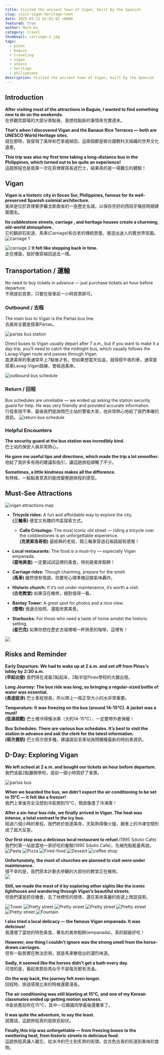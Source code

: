 ```yaml
---
title: Visited the ancient town of Vigan, built by the Spanish
slug: visit-vigan-heritage-town
date: 2025-03-12 01:01:02 +0800
featured: true
author: Mark Ku
category: travel
thumbnail: carriage-2.jpg
tags:
  - pines
  - baguio
  - traveling
  - vigan
  - unesco
  - heritage
  - philippines
description: Visited the ancient town of Vigan, built by the Spanish
---
```


## Introduction  
**After visiting most of the attractions in Baguio, I wanted to find something new to do on the weekends.**  
在參觀完碧瑤的大部分景點後，我想找點新的事情來充實週末。  

**That’s when I discovered Vigan and the Banaue Rice Terraces — both are UNESCO World Heritage sites.**  
就在那時，我發現了美岸和巴拿威梯田，這兩個都是聯合國教科文組織的世界文化遺產。  

**This trip was also my first time taking a long-distance bus in the Philippines, which turned out to be quite an experience!**  
這趟旅程也是我第一次在菲律賓搭長途巴士，結果真的是一場難忘的體驗！  

## Vigan  
**Vigan is a historic city in Ilocos Sur, Philippines, famous for its well-preserved Spanish colonial architecture.**  
美岸是位於菲律賓伊羅戈斯南省的一座歷史名城，以保存完好的西班牙殖民時期建築聞名。  

**Its cobblestone streets, carriage , and heritage houses create a charming, old-world atmosphere.**  
它的鵝卵石街道、馬車(Carriage)和古老的傳統房屋，營造出迷人的舊世界氛圍。  
![carriage 1](carriage-1.jpg)

![carriage 2](carriage-2.jpg)
**It felt like stepping back in time.**  
走在裡面，就好像穿越回過去一樣。  

## Transportation / 運輸

No need to buy tickets in advance — just purchase tickets an hour before departure.  
不用提前買票，只要在發車前一小時買票即可。  
### Outbound / 去程
The main bus to Vigan is the Partas bus line.  
去美岸主要是搭乘Partas。

![partas bus station](partas-bus-station.jpg)

Direct buses to Vigan usually depart after 7 a.m., but if you want to make it a day trip, you’ll need to catch the midnight bus, which usually follows the Laoag-Vigan route and passes through Vigan.  
直達美岸的車通常早上7點後才有，但如果想當天往返，就得搭午夜的車，通常是搭乘Laoag-Vigan路線，會經過美岸。

![outbound bus schedule](outbound-bus-schedule.jpg)
### Return / 回程
Bus schedules are unreliable — we ended up asking the station security guard for help. He was very friendly and provided accurate information.  
行程表很不準，最後我們是詢問巴士站的警衛大哥，他非常熱心地給了我們準確的資訊。
![return bus schedule](return-bus-schedule.jpg)

### Helpful Encounters  
**The security guard at the bus station was incredibly kind.**  
巴士站的保安人員非常熱心。  

**He gave me useful tips and directions, which made the trip a lot smoother.**  
他給了我許多有用的建議和指引，讓這趟旅程順暢了不少。  

**Sometimes, a little kindness makes all the difference.**  
有時候，一點點善意真的能改變整趟旅程的感受。  

## Must-See Attractions
![vigan attractions map](vigan-attraction-map.png)

- **Tricycle rides:** A fun and affordable way to explore the city.  
  **(三輪車)** 便宜又有趣的市區探索方式。  
  - **Calle Crisologo:** The most iconic old street — riding a tricycle over the cobblestones is an unforgettable experience.  
    **(克里索洛哥街)** 最經典的老街，騎三輪車穿過石板路超有感覺！  

- **Local restaurants:** The food is a must-try — especially Vigan empanada.  
  **(當地美食)** 一定要試試這裡的美食，特別是美岸餡餅！  

- **Carriage rides:** Though charming, prepare for the smell.  
  **(馬車)** 雖然很有情調，但要有心理準備迎接氣味轟炸。  

- **Historic church:** If it’s not under maintenance, it’s worth a visit.  
  **(古老教堂)** 如果沒在維修，絕對值得一看。  

- **Bantay Tower:** A great spot for photos and a nice view.  
  **(燈塔)** 很適合拍照，還能欣賞美景。  

- **Starbucks:** For those who need a taste of home amidst the historic setting.  
  **(星巴克)** 如果你想在歷史古城裡喝一杯熟悉的咖啡，這裡有！  
  
![](starbucks.jpg)

## Risks and Reminder  
**Early Departure: We had to wake up at 2 a.m. and set off from Pines's lobby by 2:30 a.m.**  
**(早起出發)** 我們得在凌晨2點起床，2點半從Pines學校的大廳出發。  

**Long Journey: The bus ride was long, so bringing a regular-sized bottle of water was essential.**  
**(長途跋涉)** 巴士車程很長，所以帶上一瓶正常大小的水非常重要。  

**Temperature: It was freezing on the bus (around 14-15°C). A jacket was a must!**  
**(低溫挑戰)** 巴士裡冷得像冰庫（大約14-15°C），一定要帶外套保暖！  

**Bus Schedules: There are various bus schedules. It’s best to visit the station in advance and ask the clerk for the latest information.**  
**(班次資訊)** 巴士班次很多種，建議提前去車站詢問櫃檯最新的時刻表資訊。  

## D-Day: Exploring Vigan  
**We left school at 2 a.m. and bought our tickets an hour before departure.**  
我們凌晨2點離開學校，提前一個小時買好了車票。  

![partas bus](partas-bus.jpg)

**When we boarded the bus, we didn’t expect the air conditioning to be set to 15°C — it felt like a freezer!**  
我們上車後完全沒想到冷氣開到15°C，簡直像進了冷凍庫！ 

**After a six-hour bus ride, we finally arrived in Vigan. The heat was intense, a total contrast to the icy bus.**  
經過六個小時的車程，我們終於抵達美岸，天氣熱得像火爐，跟車上的冷凍空間形成了超大反差。  

**Our first stop was a delicious local restaurant to refuel.**(1995 Sdutio Cafe)  
我們的第一站是當地一家好吃的餐館(1995 Sdutio Cafe)，先補充點能量再說。 
![Pasta](pasta.jpg)
![Pizza](pizza.jpg)
![Fired-food](fired-food.jpg)
![Dessert](dessert.jpg)
![coffee shop](coffee-shop.jpg)

**Unfortunately, the most of churches we planned to visit were under maintenance.**  
很不幸的是，我們原本計劃去參觀的大部份的教堂正在維修。  
![](church-1.jpg)

**Still, we made the most of it by exploring other sights like the iconic lighthouse and wandering through Vigan’s beautiful streets.**  
但我們還是抓住機會，去了地標性的燈塔，還在美岸美麗的街道上閒逛探索。  

![Tower](tower.jpg)
![Pretty street](pretty-street-1.jpg)
![Pretty street](pretty-street-2.jpg)
![Pretty street](pretty-street-3.jpg)
![Pretty street](pretty-street-4.jpg)
![Pretty street](pretty-street-5.jpg)
![Fountain](fountain.jpg)

**I also tried a local delicacy — the famous Vigan empanada. It was delicious!**  
我還嚐了當地的特色美食，著名的美岸餡餅(empanada)，真的超級好吃！  

**However, one thing I couldn’t ignore was the strong smell from the horse-drawn carriages.**  
但有一點我實在無法忽視，就是馬車散發出的濃烈味道。  

**Sadly, it seemed like the horses didn’t get a bath every day.**  
可惜的是，看起來那些馬似乎不是每天都有洗澡。  

**On the way back, the journey felt even longer.**  
回程時，旅途感覺比來的時候還要漫長。  

**The air conditioning was still blasting at 15°C, and one of my Korean classmates ended up getting motion sickness.**  
冷氣依舊狂吹在15°C，其中一位韓國同學最後還暈車了。  

**It was quite the adventure, to say the least.**  
說實話，這趟旅程真的是跌宕起伏。  

**Finally,this trip was unforgettable — from freezing buses to the sweltering heat, from historic streets to delicious food.**  
這趟旅程真讓人難忘，從冰冷的巴士到炙熱的街頭，從古色古香的街道到美味的食物。  

